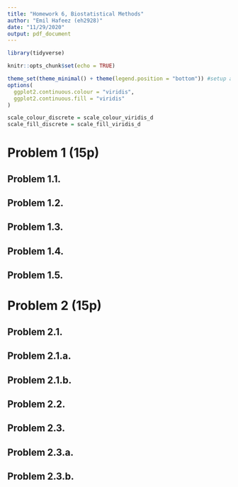```yaml
---
title: "Homework 6, Biostatistical Methods"
author: "Emil Hafeez (eh2928)"
date: "11/29/2020"
output: pdf_document
---
```


```r
library(tidyverse)

knitr::opts_chunk$set(echo = TRUE)

theme_set(theme_minimal() + theme(legend.position = "bottom")) #setup and establish the colors schemes for plits
options(
  ggplot2.continuous.colour = "viridis",
  ggplot2.continuous.fill = "viridis"
)

scale_colour_discrete = scale_colour_viridis_d
scale_fill_discrete = scale_fill_viridis_d
```

# Problem 1 (15p)

## Problem 1.1.

## Problem 1.2.

## Problem 1.3.

## Problem 1.4.

## Problem 1.5.









































# Problem 2 (15p)

## Problem 2.1.
## Problem 2.1.a.

## Problem 2.1.b.

## Problem 2.2.

## Problem 2.3.
## Problem 2.3.a.

## Problem 2.3.b.


